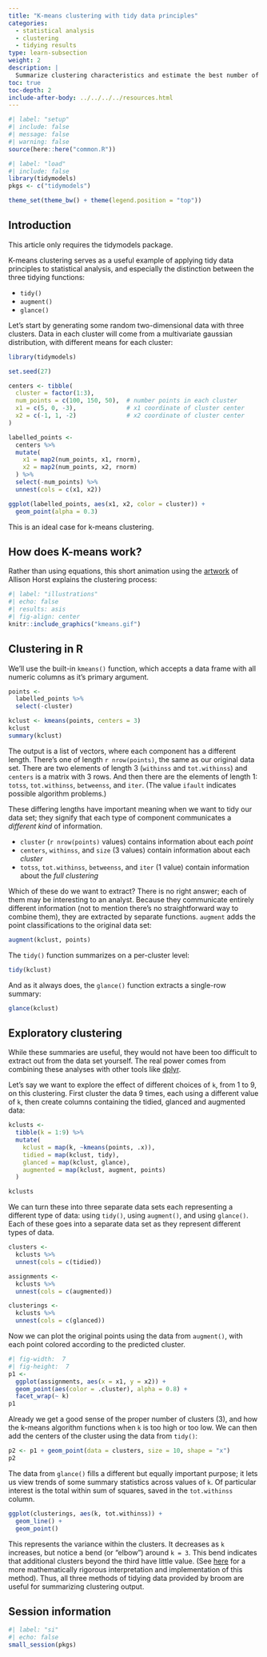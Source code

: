 ```yaml
---
title: "K-means clustering with tidy data principles"
categories:
  - statistical analysis
  - clustering
  - tidying results
type: learn-subsection
weight: 2
description: | 
  Summarize clustering characteristics and estimate the best number of clusters for a data set.
toc: true
toc-depth: 2
include-after-body: ../../../../resources.html
---
```


```r
#| label: "setup"
#| include: false
#| message: false
#| warning: false
source(here::here("common.R"))
```

```r
#| label: "load"
#| include: false
library(tidymodels)
pkgs <- c("tidymodels")

theme_set(theme_bw() + theme(legend.position = "top"))
```

## Introduction

This article only requires the tidymodels package.

K-means clustering serves as a useful example of applying tidy data principles to statistical analysis, and especially the distinction between the three tidying functions: 

- `tidy()`
- `augment()` 
- `glance()`

Let's start by generating some random two-dimensional data with three clusters. Data in each cluster will come from a multivariate gaussian distribution, with different means for each cluster:

```r
library(tidymodels)

set.seed(27)

centers <- tibble(
  cluster = factor(1:3), 
  num_points = c(100, 150, 50),  # number points in each cluster
  x1 = c(5, 0, -3),              # x1 coordinate of cluster center
  x2 = c(-1, 1, -2)              # x2 coordinate of cluster center
)

labelled_points <- 
  centers %>%
  mutate(
    x1 = map2(num_points, x1, rnorm),
    x2 = map2(num_points, x2, rnorm)
  ) %>% 
  select(-num_points) %>% 
  unnest(cols = c(x1, x2))

ggplot(labelled_points, aes(x1, x2, color = cluster)) +
  geom_point(alpha = 0.3)
```

This is an ideal case for k-means clustering. 

## How does K-means work?

Rather than using equations, this short animation using the [artwork](https://github.com/allisonhorst/stats-illustrations) of Allison Horst explains the clustering process:

```r
#| label: "illustrations"
#| echo: false
#| results: asis
#| fig-align: center
knitr::include_graphics("kmeans.gif")
```

## Clustering in R

We'll use the built-in `kmeans()` function, which accepts a data frame with all numeric columns as it's primary argument.

```r
points <- 
  labelled_points %>% 
  select(-cluster)

kclust <- kmeans(points, centers = 3)
kclust
summary(kclust)
```

The output is a list of vectors, where each component has a different length. There's one of length `r nrow(points)`, the same as our original data set. There are two elements of length 3 (`withinss` and `tot.withinss`) and `centers` is a matrix with 3 rows. And then there are the elements of length 1: `totss`, `tot.withinss`, `betweenss`, and `iter`. (The value `ifault` indicates possible algorithm problems.)

These differing lengths have important meaning when we want to tidy our data set; they signify that each type of component communicates a *different kind* of information.

- `cluster` (`r nrow(points)` values) contains information about each *point*
- `centers`, `withinss`, and `size` (3 values) contain information about each *cluster*
- `totss`, `tot.withinss`, `betweenss`, and `iter` (1 value) contain information about the *full clustering*

Which of these do we want to extract? There is no right answer; each of them may be interesting to an analyst. Because they communicate entirely different information (not to mention there's no straightforward way to combine them), they are extracted by separate functions. `augment` adds the point classifications to the original data set:

```r
augment(kclust, points)
```

The `tidy()` function summarizes on a per-cluster level:

```r
tidy(kclust)
```

And as it always does, the `glance()` function extracts a single-row summary:

```r
glance(kclust)
```

## Exploratory clustering

While these summaries are useful, they would not have been too difficult to extract out from the data set yourself. The real power comes from combining these analyses with other tools like [dplyr](https://dplyr.tidyverse.org/).

Let's say we want to explore the effect of different choices of `k`, from 1 to 9, on this clustering. First cluster the data 9 times, each using a different value of `k`, then create columns containing the tidied, glanced and augmented data:

```r
kclusts <- 
  tibble(k = 1:9) %>%
  mutate(
    kclust = map(k, ~kmeans(points, .x)),
    tidied = map(kclust, tidy),
    glanced = map(kclust, glance),
    augmented = map(kclust, augment, points)
  )

kclusts
```

We can turn these into three separate data sets each representing a different type of data: using `tidy()`, using `augment()`, and using `glance()`. Each of these goes into a separate data set as they represent different types of data.

```r
clusters <- 
  kclusts %>%
  unnest(cols = c(tidied))

assignments <- 
  kclusts %>% 
  unnest(cols = c(augmented))

clusterings <- 
  kclusts %>%
  unnest(cols = c(glanced))
```

Now we can plot the original points using the data from `augment()`, with each point colored according to the predicted cluster.

```r
#| fig-width:  7
#| fig-height:  7
p1 <- 
  ggplot(assignments, aes(x = x1, y = x2)) +
  geom_point(aes(color = .cluster), alpha = 0.8) + 
  facet_wrap(~ k)
p1
```

Already we get a good sense of the proper number of clusters (3), and how the k-means algorithm functions when `k` is too high or too low. We can then add the centers of the cluster using the data from `tidy()`:

```r
p2 <- p1 + geom_point(data = clusters, size = 10, shape = "x")
p2
```

The data from `glance()` fills a different but equally important purpose; it lets us view trends of some summary statistics across values of `k`. Of particular interest is the total within sum of squares, saved in the `tot.withinss` column.

```r
ggplot(clusterings, aes(k, tot.withinss)) +
  geom_line() +
  geom_point()
```

This represents the variance within the clusters. It decreases as `k` increases, but notice a bend (or "elbow") around `k = 3`. This bend indicates that additional clusters beyond the third have little value. (See [here](https://web.stanford.edu/~hastie/Papers/gap.pdf) for a more mathematically rigorous interpretation and implementation of this method). Thus, all three methods of tidying data provided by broom are useful for summarizing clustering output.

## Session information {#session-info}

```r
#| label: "si"
#| echo: false
small_session(pkgs)
```

